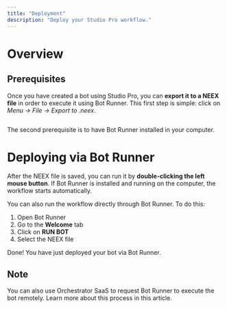 ```yaml
---
title: "Deployment"
description: "Deploy your Studio Pro workflow."
---
```

# Overview

## Prerequisites

Once you have created a bot using Studio Pro, you can **export it to a NEEX file** in order to execute it using Bot Runner. This first step is simple: click on _Menu → File → Export to .neex_.

<img className="block" src="images/files_readme_io/_ce6709c_image.png" alt="" />

The second prerequisite is to have Bot Runner installed in your computer.

# Deploying via Bot Runner

After the NEEX file is saved, you can run it by **double-clicking the left mouse button**. If Bot Runner is installed and running on the computer, the workflow starts automatically.

You can also run the workflow directly through Bot Runner. To do this:

1.  Open Bot Runner
2.  Go to the **Welcome** tab
3.  Click on **RUN BOT**
4.  Select the NEEX file

Done! You have just deployed your bot via Bot Runner.

<Info>

## Note

You can also use Orchestrator SaaS to request Bot Runner to execute the bot remotely. Learn more about this process in this article.

</Info>

